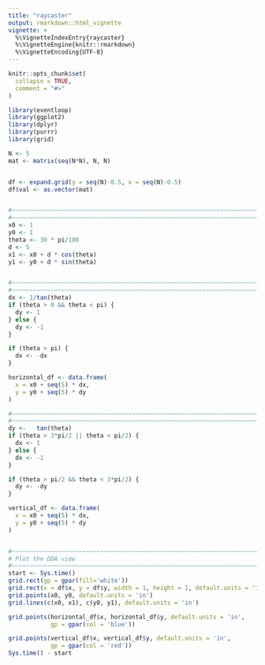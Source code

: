 ```yaml
---
title: "raycaster"
output: rmarkdown::html_vignette
vignette: >
  %\VignetteIndexEntry{raycaster}
  %\VignetteEngine{knitr::rmarkdown}
  %\VignetteEncoding{UTF-8}
---
```


```r
knitr::opts_chunk$set(
  collapse = TRUE,
  comment = "#>"
)
```

```r
library(eventloop)
library(ggplot2)
library(dplyr)
library(purrr)
library(grid)

N <- 5
mat <- matrix(seq(N*N), N, N)


df <- expand.grid(y = seq(N)-0.5, x = seq(N)-0.5)
df$val <- as.vector(mat)


#~~~~~~~~~~~~~~~~~~~~~~~~~~~~~~~~~~~~~~~~~~~~~~~~~~~~~~~~~~~~~~~~~~~~~~~~~~~~~
#~~~~~~~~~~~~~~~~~~~~~~~~~~~~~~~~~~~~~~~~~~~~~~~~~~~~~~~~~~~~~~~~~~~~~~~~~~~~~
x0 <- 1
y0 <- 1
theta <- 30 * pi/180
d <- 5
x1 <- x0 + d * cos(theta)
y1 <- y0 + d * sin(theta)


#~~~~~~~~~~~~~~~~~~~~~~~~~~~~~~~~~~~~~~~~~~~~~~~~~~~~~~~~~~~~~~~~~~~~~~~~~~~~~
#~~~~~~~~~~~~~~~~~~~~~~~~~~~~~~~~~~~~~~~~~~~~~~~~~~~~~~~~~~~~~~~~~~~~~~~~~~~~~
dx <- 1/tan(theta)
if (theta > 0 && theta < pi) {
  dy <- 1
} else {
  dy <- -1
}

if (theta > pi) {
  dx <- -dx
}

horizontal_df <- data.frame(
  x = x0 + seq(5) * dx,
  y = y0 + seq(5) * dy
)

#~~~~~~~~~~~~~~~~~~~~~~~~~~~~~~~~~~~~~~~~~~~~~~~~~~~~~~~~~~~~~~~~~~~~~~~~~~~~~
#~~~~~~~~~~~~~~~~~~~~~~~~~~~~~~~~~~~~~~~~~~~~~~~~~~~~~~~~~~~~~~~~~~~~~~~~~~~~~
dy <-   tan(theta)
if (theta > 3*pi/2 || theta < pi/2) {
  dx <- 1
} else {
  dx <- -1
}

if (theta > pi/2 && theta < 3*pi/2) {
  dy <- -dy
}

vertical_df <- data.frame(
  x = x0 + seq(5) * dx,
  y = y0 + seq(5) * dy
)


#~~~~~~~~~~~~~~~~~~~~~~~~~~~~~~~~~~~~~~~~~~~~~~~~~~~~~~~~~~~~~~~~~~~~~~~~~~~~~
# Plot the DDA view
#~~~~~~~~~~~~~~~~~~~~~~~~~~~~~~~~~~~~~~~~~~~~~~~~~~~~~~~~~~~~~~~~~~~~~~~~~~~~~
start <- Sys.time()
grid.rect(gp = gpar(fill='white'))
grid.rect(x = df$x, y = df$y, width = 1, height = 1, default.units = 'in')
grid.points(x0, y0, default.units = 'in')
grid.lines(c(x0, x1), c(y0, y1), default.units = 'in')

grid.points(horizontal_df$x, horizontal_df$y, default.units = 'in', 
            gp = gpar(col = 'blue'))

grid.points(vertical_df$x, vertical_df$y, default.units = 'in', 
            gp = gpar(col = 'red'))
Sys.time() - start





```
